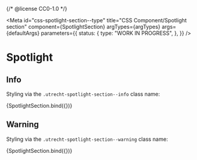 {/* @license CC0-1.0 */}


<Meta
  id="css-spotlight-section--type"
  title="CSS Component/Spotlight section"
  component={SpotlightSection}
  argTypes={argTypes}
  args={defaultArgs}
  parameters={{
    status: {
      type: "WORK IN PROGRESS",
    },
  }}
/>

# Spotlight

## Info

Styling via the `.utrecht-spotlight-section--info` class name:

<Canvas>
  <Story
    name="Info"
    args={{
      ...exampleArgs,
      type: "info",
    }}
  >
    {SpotlightSection.bind({})}
  </Story>
</Canvas>

## Warning

Styling via the `.utrecht-spotlight-section--warning` class name:

<Canvas>
  <Story
    name="Warning"
    args={{
      ...exampleArgs,
      type: "warning",
    }}
  >
    {SpotlightSection.bind({})}
  </Story>
</Canvas>
